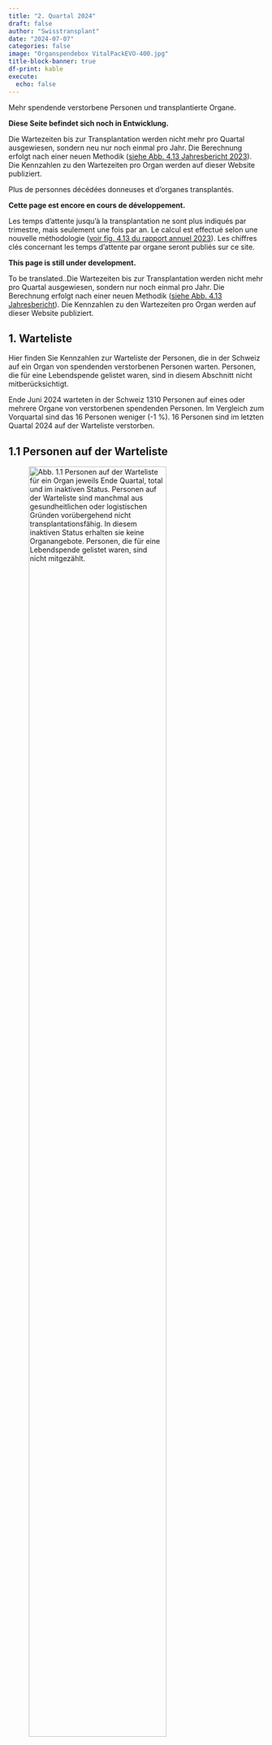 ```yaml
---
title: "2. Quartal 2024"
draft: false
author: "Swisstransplant"
date: "2024-07-07"
categories: false
image: "Organspendebox VitalPackEVO-400.jpg"
title-block-banner: true
df-print: kable
execute:
  echo: false
---
```


::: {.content-visible when-profile="de"}
Mehr spendende verstorbene Personen und transplantierte Organe.

::: {.callout-warning title="Achtung"}
**Diese Seite befindet sich noch in Entwicklung.**
:::

::: {.callout-warning title="Hinweis"}
Die Wartezeiten bis zur Transplantation werden nicht mehr pro Quartal ausgewiesen, sondern neu nur noch einmal pro Jahr. Die Berechnung erfolgt nach einer neuen Methodik ([siehe Abb. 4.13 Jahresbericht 2023](https://www.swisstransplant.org/fileadmin/user_upload/Bilder/Home/Organ-_und_Gewebespende/Fakten_und_Zahlen/Jahreszahlen/2023_ersetzt/Abb_4.13_2023_DE.jpg){target="_blank"}). Die Kennzahlen zu den Wartezeiten pro Organ werden auf dieser Website publiziert.
:::

:::

::: {.content-visible when-profile="fr"}
Plus de personnes décédées donneuses et d'organes transplantés.

::: {.callout-warning title="Attention"}
**Cette page est encore en cours de développement.**
:::

::: {.callout-warning title="Remarque"}
Les temps d’attente jusqu’à la transplantation ne sont plus indiqués par trimestre, mais seulement une fois par an. Le calcul est effectué selon une nouvelle méthodologie ([voir fig. 4.13 du rapport annuel 2023](https://www.swisstransplant.org/fileadmin/user_upload/Bilder/Home/Organ-_und_Gewebespende/Fakten_und_Zahlen/Jahreszahlen/2023_ersetzt/FR_2023/Ill_4.13_2023_FR.jpg){target="_blank"}). Les chiffres clés concernant les temps d'attente par organe seront publiés sur ce site.
:::

:::

::: {.content-visible when-profile="en"}

::: {.callout-warning title="Please note"}
**This page is still under development.**
:::

::: {.callout-warning title="Please note"}
To be translated..Die Wartezeiten bis zur Transplantation werden nicht mehr pro Quartal ausgewiesen, sondern nur noch einmal pro Jahr. Die Berechnung erfolgt nach einer neuen Methodik ([siehe Abb. 4.13 Jahresbericht](https://www.swisstransplant.org/fileadmin/user_upload/Bilder/Home/Organ-_und_Gewebespende/Fakten_und_Zahlen/Jahreszahlen/2023_ersetzt/Abb_4.13_2023_DE.jpg){target="_blank"}). Die Kennzahlen zu den Wartezeiten pro Organ werden auf dieser Website publiziert.
:::

:::

::: {.content-visible when-profile="de"}
# 1. Warteliste

Hier finden Sie Kennzahlen zur Warteliste der Personen, die in der Schweiz auf ein Organ von spendenden verstorbenen Personen warten. Personen, die für eine Lebendspende gelistet waren, sind in diesem Abschnitt nicht mitberücksichtigt.

::: {.callout-tip title="Das Wichtigste in Kürze"}
Ende Juni 2024 warteten in der Schweiz 1310 Personen auf eines oder mehrere Organe von verstorbenen spendenden Personen. Im Vergleich zum Vorquartal sind das 16 Personen weniger (-1 %). 16 Personen sind im letzten Quartal 2024 auf der Warteliste verstorben.
:::

## 1.1 Personen auf der Warteliste

![**Abb. 1.1** Personen auf der Warteliste für ein Organ jeweils Ende Quartal, total und im inaktiven Status. Personen auf der Warteliste sind manchmal aus gesundheitlichen oder logistischen Gründen vorübergehend nicht transplantationsfähig. In diesem inaktiven Status erhalten sie keine Organangebote. Personen, die für eine Lebendspende gelistet waren, sind nicht mitgezählt.](Fig1.1-de.png){width=80%}

<br>

|Indikator                                   |Letztes Quartal | Veränderung zum Vorquartal    |
|--------------------------------------------|----------------:|-------------------------------:|
|Anzahl Personen auf der Warteliste          |1310             |-16 Personen (-1 %)           |
|Anteil inaktive                             |48 %             |- 1 Prozentpunkt              |

::: {.callout-note title="Lesebeispiel"}
Ende letztes Quartal warteten in der Schweiz 1310 Personen auf eines oder mehrere Organe von verstorbenen spendenden Personen. Im Vergleich zum Vorquartal sind das 16 Personen weniger (-1 %). Fast die Hälfte (48 %) der Personen auf der Warteliste war im inaktiven Status.
:::

## 1.2 Personen auf der Warteliste nach Organ

![**Abb. 1.2** Personen auf der Warteliste für ein Organ jeweils Ende Quartal, total und nach Organ. Personen, die auf mehr als ein Organ warten, sind bei der Gruppe «Multiorgan» dazugezählt. Personen, die für eine Lebendspende gelistet waren, sind nicht mitgezählt.](Fig1.2-de.png){width=80%}

<br>

|Indikator                                       |Letztes Quartal|    Veränderung zum Vorquartal|
|------------------------------------------------|----------------:|-----------------------------:|
|Anzahl Personen auf der Warteliste (alle)       |1310             |-16 (-1 %)          |           
|Multiorgan                                      |31               |-9 (-23 %)          |
|Herz                                            |44               |+1 (+2 %)            |
|Lunge                                           |34               |-8 (-19 %)          |
|Leber                                           |276              |-5 (-2 %)         |
|Niere                                           |912              |+5 (+1 %)         |
|Pankreas/Inselzellen                            |13               |+/- 0               |
|Dünndarm                                        |0                |+/- 0               |


::: {.callout-note title="Lesebeispiel"}
Von den 1310 Personen auf der Warteliste wartete die grosse Mehrheit auf eine Niere (912; 70 %) oder eine Leber (276; 21 %). 31 Personen warteten auf mehr als ein Organ.
:::

## 1.3 Ereignisse auf der Warteliste

![**Abb. 1.3** Transplantierte Personen und Personen, die auf der Warteliste verstorben sind. Personen, die für eine Lebendspende gelistet waren beziehungsweise eine Lebendspende erhielten, sind nicht mitgezählt.](Fig1.3-de.png){width=80%}

<br>

|Indikator                              |Letztes Quartal   |Veränderung zum Vorquartal                     |
|---------------------------------------|-------------------:|----------------------------------------------:|
|Anzahl transplantierte Personen        |144                 |+42 (+41 %)                         |
|Anzahl verstorbene Personen            |16                  |-11 (-41 %)                         |


::: {.callout-note title="Lesebeispiel"}
Im letzten Quartal erhielten in der Schweiz 144 Personen eines oder mehrere Organe aus einer Organspende nach dem Tod. 16 Personen sind auf der Warteliste verstorben.
:::

:::

::: {.content-visible when-profile="fr"}
# 1. Liste d'attente

Vous trouverez ici les chiffres clés sur la liste d'attente des personnes en attente d'un organe en Suisse. Les personnes listées pour un don de donneur vivant ne sont pas prises en compte dans cette section.

::: {.callout-tip title="L'essentiel en bref"}
Fin juin 2024, 1310 personnes attendaient en Suisse un ou plusieurs organes de donneurs décédés. Par rapport au trimestre précédent, cela représente 16 personnes de moins (-1 %). 16 personnes sont décédées sur la liste d'attente au deuxième trimestre 2024.
:::

## 1.1 Personnes en liste d'attente

![**Fig. 1.1** Personnes en liste d'attente pour un organe à la fin de chaque trimestre, au total et en statut inactif. Parfois, les personnes sur la liste d’attente ne peuvent temporairement pas bénéficier d’une transplantation pour des raisons de santé ou de logistique. Dans cet état inactif, elles ne reçoivent pas d'offre d’organes. Les personnes listées pour un don de donneur vivant ne sont pas iclus.](Fig1.1-fr.png){width=80%}

<br>

|Indicateur                                  |Dernier trimestre |Changement par rapport au trimestre précédent       |
|--------------------------------------------|----------------:|---------------------------------------------------:|
|Nombre de patients en liste d'attente       |1310             |-16 patients (-1 %)                                |
|Part dans état inactif                      |48 %             |-1 point de pourcentage                          |


::: {.callout-note title="Exemple de lecture"}
A la fin du dernier trimestre, 1310 personnes attendaient en Suisse un ou plusieurs organes de donneurs décédés. Par rapport au trimestre précédent, cela représente 16 personnes de moins (-1 %). Près de la moitié (48 %) des personnes sur la liste d'attente etait dans l'état inactif.
:::

## 1.2 Personnes en liste d'attente par organe

![**Fig. 1.2** Personnes en liste d'attente pour un organe à la fin de chaque trimestre, au total et par organe. Les personnes en attente de plus d'un organe sont comptées dans le groupe « multiorganes ». Les personnes listées pour un don de donneur vivant ne sont pas inclus.](Fig1.2-fr.png){width=80%}

<br>


|Indicateur                                  |Dernier trimestre      |Changement par rapport au trimestre précédent |
|--------------------------------------------|---------------------:|---------------------------------------------:|
|Nombre de patients en liste d'attente       |1310                  |-16 (-1 %)                         |
|Multiorgan                                  |31                    |-9 (-23 %)                          |
|Cœur                                        |44                    |+1 (+2 %)                           |
|Poumons                                     |34                    |-8 (-19 %)                          |
|Fois                                        |276                   |-5 (-2 %)                           |
|Rein                                        |912                   |+5 (+1 %)                           |
|Pancréas/îlots de Langerhans                |13                    |+/- 0                               |
|Intestin grêle                              |0                     |+/- 0                               |


::: {.callout-note title="Exemple de lecture"}
Sur les 1310 patients en liste d'attente, la grande majorité attendait un rein (912 ; 70 %) ou un foie (276 ; 21 %). 31 patients attendaient plus d'un organe.
:::

## 1.3 Événements sur la liste d'attente

![**Fig. 1.3** Patients transplantées et patients décédées sur la liste d'attente. Les patients qui étaient sur la liste pour un don de donneur vivant ou qui ont reçu un don de donneur vivant ne sont pas inclus.](Fig1.3-fr.png){width=80%}

|Indicateur                          |Dernier trimestre              |Changement par rapport au trimestre précédent  |
|------------------------------------|------------------------------:|----------------------------------------------:|
|Nombre de patients transplantés     |144                            |+42 (+41 %)                         |
|Nombre de patients décédés          |16                             |-11 (-41 %)                         |

<br>

::: {.callout-note title="Exemple de lecture"}
Au cours du dernier trimestre, 144 patients en Suisse ont reçu un ou plusieurs organes provenant d'un don d'organe après le décès. 16 patients sont décédés sur la liste d'attente.
:::

:::

::: {.content-visible when-profile="en"}
# 1. Wait list

Here you will find key figures on the wait list of people in Switzerland waiting for an organ transplant from deceased donors. People who were listed for a living donation are not included in this section.

::: {.callout-tip title="Most important facts in brief"}
At the end of March 2024, 1326 patients in Switzerland were waiting for one or more organs from deceased donors. Compared to the previous quarter, this is 9 fewer patients (-0.7 %). 27 patients died on the waiting list in the first quarter of 2024.
:::

## 1.1 People on the wait list

![**Fig. 1.1** Translation to be added..](Fig1.1-en.png){width=80%}

<br>


|Indicator                                   |Current quarter  |Change on previous quarter                          |
|--------------------------------------------|----------------:|---------------------------------------------------:|
|Number of patients on wait list             |1326             |-9 patients (-0.7 %)                                |
|Percentage inactive                         |48.8 %           |-1.1 percentage points                              |

## 1.2 People on the wait list by organ

![**Fig. 1.2** Translation to be added..](Fig1.2-en.png){width=80%}

<br>


|Indicator                                   |Current quarter       |Change on previous quarter                    |
|--------------------------------------------|---------------------:|---------------------------------------------:|
|Number of patients on wait list:            |1326                  |-9 patients (-0.7 %)                          |
|Multi-Organ                                 |40                    |-2 patients (-4.8 %)                          |
|Heart                                       |43                    |+1 patient (+2.4 %)                           |
|Lung                                        |42                    |-4 patients (-8.7 %)                          |
|Liver                                       |281                   |+13 patients (+4.9 %)                         |
|Kidney                                      |907                   |-16 patients (-1.7 %)                         |
|Pancreas/islets                             |13                    |-1 patient (-7.1 %)                           |
|Small bowel                                 |0                     |+/- 0 patients                                |


## 1.3 Events on the wait list

![**Fig. 1.3** Translation to be added...](Fig1.3-en.png){width=80%}

<br>

|Indicator                                   |Current quarter        |Change on previous quarter                     |
|--------------------------------------------|----------------------:|----------------------------------------------:|
|Number of patients transplanted             |102                    |-36 patients (-26.1 %)                         |
|Number of patients deceased                 |27                     |+8 patients (+29.6 %)                          |


::: {.callout-note title="Exemple de lecture"}
In the first quarter of 2024, 102 patients in Switzerland received one or more organs from deceased organ donation. 27 patients died on the waiting list.
:::

:::

::: {.content-visible when-profile="de"}

# 2. Organspende

Hier finden Sie Kennzahlen zur Organspende nach dem Tod und zur Organ-Lebendspende in der Schweiz.

::: {.callout-tip title="Das Wichtigste in Kürze"}
Im letzten Quartal 2024 haben in der Schweiz 48 Personen ihre Organe nach dem Tod gespendet. Im Vergleich zum Vorquartal sind das 9 Personen mehr (+23 %). Von den 48 Personen waren 22 (46 %) im Hirntod nach Herz-Kreislauf-Stillstand. 152 Organe von verstorbenen spendenden Personen wurden in der Schweiz transplantiert, das sind 48 mehr (+46 %) als im Vorquartal. Mit 3.1 Organen ist auch die durchschnittliche Anzahl transplantierter Organe pro spendende verstorbene Person wieder angestiegen.
:::

## 2.1 Für eine Organspende nach dem Tod freigegebene Personen

![**Abb. 2.1** In der Schweiz von Swisstransplant für die Organspende nach dem Tod freigegebene verstorbene Personen. Eine Person wird freigegeben, wenn bei aussichtloser Prognose eine Zustimmung zur Organspende vorliegt und sie medizinisch für eine Organspende mindestens eines Organs qualifiziert. «Utilisiert» bedeutet, es konnte mindestens ein Organ transplantiert werden. «Effektiv» bedeutet, ein chirurgischer Eingriff mit der Absicht zur Organentnahme zum Zweck einer Transplantation erfolgte, aber kein Organ konnte transplantiert werden. «Nicht utilisiert» bedeutet, es kam nicht zu einem chirurgischen Eingriff mit der Absicht zur Organentnahme zum Zweck einer Transplantation.](Fig2.1-de.png){width=80%}

<br>

|Indikator                               |Letztes Quartal        |Veränderung zum Vorquartal                    |
|----------------------------------------|------------------------:|---------------------------------------------:|
|Anzahl freigegebene Personen            |54                       |+7 Personen (+15 %)                        |
|Anteil Nicht utilisierte                |11 %                   |-6 Prozentpunkte                            |
|Anteil Effektive                        |7 %                    |+5 Prozentpunkte                            |
|Anteil Utilisierte                      |82 %                   |+1 Prozentpunkt                            |


::: {.callout-note title="Lesebeispiel"}
Im letzten Quartal hat Swisstransplant 54 Personen aus der Schweiz für eine Organspende nach dem Tod freigegeben. Das sind 7 mehr als im Vorquartal. Die Utilisierungsrate betrug 82 %.
:::

## 2.2 Spendende verstorbene Personen

![**Abb. 2.2** Spendende verstorbene Personen in der Schweiz. DBD: Spende im Hirntod, DCD: Spende im Hirntod nach Herz-Kreislauf-Stillstand. Als spendende Person gilt jede verstorbene Person, bei der ein chirurgischer Eingriff mit der Absicht zur Organentnahme zum Zweck einer Transplantation erfolgt ist.](Fig2.2-de.png){width=80%}

<br>

|Indikator                                 |Letztes Quartal   |Veränderung zum Vorquartal    |
|------------------------------------------|-------------------:|-----------------------------:|
|Anzahl spendende Personen (alle)          |48                  |+9 (+23 %)        |
|DCD                                       |22 (46 %)           |+5 (+29 %)         |
|DBD                                       |26 (54 %)           |+4 (+18 %)         |

::: {.callout-note title="Lesebeispiel"}
Im letzten Quartal haben in der Schweiz 48 Personen ihre Organe nach dem Tod gespendet. Im Vergleich zum Vorquartal sind das 9 Personen mehr (+23 %). Von den 48 spendenden verstorbenen Personen waren 22 (46 %) im Hirntod nach Herz-Kreislauf-Stillstand (DCD).
:::

## 2.3 Transplantierte Organe von spendenden verstorbenen Personen

![**Abb. 2.3** In der Schweiz transplantierte Organe von spendenden verstorbenen Person (inklusive aus dem Ausland stammende Organe).](Fig2.3-de.png){width=80%}

<br>

|Indikator                                 |Letztes Quartal    |Veränderung zum Vorquartal  |
|------------------------------------------|--------------------:|---------------------------:|
|Anzahl transplantierte Organe (alle)      |152                  |+48 (+46 %)        |
|Herz                                      |13                   |+4                 |
|Lunge                                     |22                   |+11                |
|Leber                                     |35                   |+8                 |
|Niere                                     |76                   |+21                |
|Pankreas/Inselzellen                      |6                    |+4                 |

::: {.callout-note title="Lesebeispiel"}
Im letzten Quartal 2024 wurden in der Schweiz 152 Organe von spendenden verstorbenen Person transplantiert. Im Vergleich zum Vorquartal sind das 48 Organe mehr (+46 %).
:::

## 2.4 Transplantierte Organe pro spendende verstorbene Person

![**Abb. 2.4** Durchschnittliche Anzahl transplantierte Organe pro spendende verstorbene Person, Mittelwerte (Standardabweichungen). DBD: Spende im Hirntod, DCD: Spende im Hirntod nach Herz-Kreislauf-Stillstand.](Fig2.4-de.png){width=80%}

<br>

|Indikator                                |Letztes Quartal   |Veränderung zum Vorquartal                    |
|-----------------------------------------|-------------------:|---------------------------------------------:|
|Organe pro spendende Person (alle)       |3.1                 |+0.7                                   |
|DBD                                      |3.5                 |+0.7                                   |
|DCD                                      |2.6                 |+0.6                                   |


::: {.callout-note title="Lesebeispiel"}
Im letzten Quartal wurden in der Schweiz durchschnittlich 3.1 Organe pro spendende verstorbene Person transplantiert. Im Vergleich zum Vorquartal sind das 0.7 Organe mehr.
:::

## 2.5 Spendende lebende Personen

![**Abb. 2.5** Spendende lebende Personen in der Schweiz, total und nach Organ. Bei Lebendspenden entspricht die Anzahl spendender Personen gleich der Anzahl transplantierter Organe.](Fig2.5-de.png){width=80%} 

<br>

|Indikator                                   |Letztes Quartal   |Veränderung zum Vorquartal        |
|--------------------------------------------|-------------------:|-------------------------------:|
|Anzahl spendende Personen (alle)            |28                  |-10 (-26 %)                     |
|Leber                                       |0 (0 %)             |-1                              |
|Niere                                       |28 (100 %)          |-9                              |

::: {.callout-note title="Lesebeispiel"}
Im letzten Quartal haben in der Schweiz 28 lebende Personen eine ihrer Nieren gespendet und keine Person hat einen Teil ihrer Leber gespendet. Das sind 10 Lebendspenden weniger (-26 %) als im Vorquartal.
:::

:::

::: {.content-visible when-profile="fr"}
# 2. Don d'organes
Vous trouverez ici les chiffre clés sur le don d'organes après le décès et le don d'organes de donneur vivant en Suisse.

::: {.callout-tip title="L'essentiel en bref"}
Au deuxième trimestre 2024, 48 personnes ont fait don de leurs organes après leur décès en Suisse. Ce sont 9 personnes de plus (+23 %) comparé au trimestre précédent. Parmi ces 48 personnes décédées, 22 (46 %) étaient en état de mort cérébrale après un arrêt cardio-circulatoire. 152 organes de donneurs décédés ont été transplantés en Suisse, soit 48 de plus (+46 %) qu'au trimestre précédent. Avec 3.1 organes, le nombre moyen d'organes transplantés par donneur décédé a également augmenté.
:::

## 2.1 Personnes approuvées à faire un don d'organes après le décès

![**Fig. 2.1** Personnes décédées en Suisse et approuvées par Swisstransplant pour le don d'organes après le décès. Une personne est approuvée si, en cas de pronostic sans espoir, elle a donné son consentement au don d'organes et qu'elle est médicalement qualifiée pour le don d'au moins un organe. « Utilisé » signifie qu'au moins un organe a pu être transplanté. « Effectif » signifie qu'une intervention chirurgicale a eu lieu avec l'intention de prélever un organe en vue d'une transplantation, mais qu'aucun organe n'a pu être transplanté. « Non utilisé » signifie qu'il n'y a pas eu d'intervention d'intervention chirurgicale dans l’intention d’un prélèvement d’organes aux fins d’une transplantation.](Fig2.1-fr.png){width=80%}

<br>

|Indicateur                               |Dernier trimestre        | Changement par rapport au trimestre précédent |
|-----------------------------------------|-----------------------:|----------------------------------------------:|
|Nombre de personnes approuvées           |54                      |+7 personnes (+15 %)                        |
|Proportion non utilisée                  |11 %                    |-6 points de pourcentage                     |
|Proportion effectif                      |7 %                     |+5 points de pourcentage                     |
|Proportion utilisée                      |82 %                    |+1 point de pourcentage                     |

::: {.callout-note title="Exemple de lecture"}
Au dernier trimestre, Swisstransplant a approuvées 54 personnes en Suisse pour un don d'organe après le décès. Ce sont 7 de plus qu'au trimestre précédent. Le taux d'utilisation était de 82 %.
:::

## 2.2 Donneurs décédés

![**Fig. 2.2** 	Donneurs décédés en Suisse. DBD: don en état de mort cérébrale, DCD: don en état de mort cérébrale après un arrêt cardio-circulatoire. Est considérée comme donneur toute personne décédée qui a subi une intervention chirurgicale dans l’intention d’un prélèvement d’organes aux fins d’une transplantation.](Fig2.2-fr.png){width=80%}

<br>

|Indicateur                                  |Dernier trimestre       |Changement par rapport au trimestre précédent |
|--------------------------------------------|----------------------:|---------------------------------------------:|
|Nombre de donneurs (tous)                   |48                     |+9 (+23 %)                       |
|DCD                                         |22 (46 %)              |+5 (+29 %)                        |
|DBD                                         |26 (54 %) 	           |+4 (+18 %)                        |


::: {.callout-note title="Exemple de lecture"}
Au dernier trimestre 2024, 48 personnes ont fait don de leurs organes après leur décès en Suisse. Par rapport au trimestre précédent, cela représente 9 personnes de plus (+23 %). Parmi ces 48 personnes décédées, 22 (46 %) étaient en état de mort cérébrale après un arrêt cardio-circulatoire.
:::

## 2.3 Organes transplantés de donneurs décédés

![**Fig 2.3** Organes transplantés en Suisse de donneurs décédés (incluant les organes provenant de l'étranger), total et par organe.](Fig2.3-fr.png){width=80%}

<br>

|Indicateur                                  |Dernier trimestre      |Changement par rapport au trimestre précédent |
|--------------------------------------------|----------------------:|---------------------------------------------:|
|Nombre d'organes transplantés (tous)        |152                    |+48 (+46 %)                                   |
|Cœur                                        |13                     |+4                                            |
|Poumons                                     |22                     |+11                                           |
|Fois                                        |35                     |+8                                            |
|Reins                                       |76                     |+21                                           |
|Pancréas/îlots de Langerhans                |6                      |+4                                            |

::: {.callout-note title="Exemple de lecture"}
Au dernier trimestre, 152 organes ont été transplantés en Suisse de donneurs décédés. Par rapport au trimestre précédent, cela représente 48 organes de plus (+46 %).
:::

## 2.4 Organes transplantés par donneur décédé

![**Fig 2.4** Nombre d’organes transplantés par donneur décédé (moyenne et écart-type). DBD: don en état de mort cérébrale, DCD: don en état de mort cérébrale après un arrêt cardio-circulatoire.](Fig2.4-fr.png){width=80%}

<br>

|Indicateur                               |Dernier trimestre    |Changement par rapport au trimestre précédent |
|-----------------------------------------|-------------------:|---------------------------------------------:|
|Organes par donneur (tous)               |3.1                 |+0.7                                   |
|DBD                                      |3.5                 |+0.7                                   |
|DCD                                      |2.6                 |+0.6                                   |


::: {.callout-note title="Exemple de lecture"}
Au dernier trimestre, 3.1 organes ont été transplantés en moyenne en Suisse par donneur décédé. Par rapport au trimestre précédent, cela représente 0.7 organe de plus.
:::

## 2.5 Donneurs vivants

![**Fig 2.5** Donneurs vivants en Suisse, au total et par organe. Pour les dons de donneurs vivants, le nombre de donneurs est égal au nombre d'organes transplantés.](Fig2.5-fr.png){width=80%}

<br>

|Indicateur                                  |Dernier trimestre    |Changement par rapport au trimestre précédent |
|--------------------------------------------|--------------------:|---------------------------------------------:|
|Nombre de donneurs vivants (tous)           |28                   |-10 (-26 %)                          |
|Fois                                        |0                    |-1                                   |
|Rein                                        |28 (100 %)           |-9                                   |

::: {.callout-note title="Exemple de lecture"}
Au cours du dernier trimestre, 28 personnes vivantes en Suisse ont fait don d'un de leurs reins et aucune personne n'a donné une partie de son foie. Cela représente 10 don d'organes par des personnes vivantes de moins (-26 %) qu'au trimestre précédent.
:::

:::

::: {.content-visible when-profile="en"}
# 2. Organ donation

## 2.1 People approved for deceased organ donation

![**Fig. 2.1** Translation...](Fig2.1-en.png){width=80%}

## 2.2 Deceased donors

![**Fig. 2.2** Translation...](Fig2.2-en.png){width=80%}

## 2.3 Organs transplanted from deceased donors

![**Fig. 2.3** Organs transplanted in Switzerland from deceased donors, including organs from deceased donors abroad.](Fig2.3-en.png){width=80%}

## 2.4 Organs transplanted per deceased donor

![**Fig. 2.4** Translation needed...](Fig2.4-en.png){width=80%}

## 2.5 Living donors

![**Fig 2.5** Translation to be added...](Fig2.5-en.png){width=80%}

:::


::: {.content-visible when-profile="de"}
# 3. Transplantationen

Hier finden Sie Kennzahlen zu Personen, die ein Organ von einer spendenden verstorbenen Person erhielten. Einerseits sind dies Personen in der Schweiz, die ein Organ von einer spendenden verstorbenen Person aus der Schweiz oder aus dem Ausland erhielten. Andererseits sind dies Personen im Ausland, die ein Organ von einer verstorbenen Person aus der Schweiz erhielten, wenn in der Schweiz für ein Organ keine passende Person gefunden werden konnte. Kennzahlen zur Lebendspende von Niere und Leber finden Sie unter 2.5.

::: {.callout-tip title="Das Wichtigste in Kürze"}
Im zweiten Quartal 2024 erhielten in der Schweiz 144 Personen eines oder mehrere Organe von spendenen verstorbenen Personen. Im Vergleich zum Vorquartal sind das 42 Transplantationen (rund 41 %) mehr. Von den 144 Personen erhielten 14 Personen ein Organ aus dem Ausland.
:::

## 3.1 In der Schweiz transplantierte Personen

![**Abb. 3.1** Transplantierte Personen in der Schweiz, die ein Organ von einer spendenden verstorbenen Person erhielten, total und nach Art der Transplantation. «Multiorgan» bedeutet, eine Person erhielt mehr als ein Organ gleichzeitig. Organe von spendenden verstorbenen Personen aus dem Ausland sind miteingerechnet, Organe aus Lebendspenden sind nicht miteingerechnet.](Fig3.1-de.png){width=80%}

<br>

|Indikator                                    |Letztes Quartal     |Veränderung zum Vorquartal              |
|---------------------------------------------|---------------------:|---------------------------------------:|
|Anzahl transplantierte Personen (alle)       |144                   |+42 (+41 %)                  |
|Multiorgan                                   |8                     |+6                            |
|Herz                                         |13                    |+4                            |
|Lunge                                        |22                    |+11                           |
|Leber                                        |32                    |+5                             |
|Niere                                        |67                    |+14                            |
|Pankreas/Inselzellen                         |1                     |+1                               |


::: {.callout-note title="Lesebeispiel"}
Im letzten Quartal erhielten in der Schweiz 144 Personen eines oder mehrere Organe von spendenden verstorbenen Personen. Im Vergleich zum Vorquartal sind das 42 Transplantationen mehr (+ 41 %). Im letzen Quartal erhielten 8 Personen mehr als 1 Organ (3 Personen erhielten je eine Leber und eine Niere, 5 Personen erhielten je eine Niere und eine Bauchspeicheldrüse (Pankreas).
:::

## 3.2 In der Schweiz transplantierte Personen mit Organen aus dem Ausland

![**Abb. 3.2** Transplantierte Personen in der Schweiz, die ein Organ von einer spendenden verstorbenen Person aus dem Ausland erhielten, total und nach Art der Transplantation.](Fig3.2-de.png){width=80%}

<br>

|Indikator                                      |Letztes Quartal       |Veränderung zum Vorquartal              |
|-----------------------------------------------|-----------------------:|---------------------------------------:|
|Anzahl transplantierte Personen mit Organen aus dem Ausland |14          |+5 (+56 %)                   |


::: {.callout-note title="Lesebeispiel"}
Im letzten Quartal erhielten in der Schweiz 14 Personen Organe von spendenden verstorbenen Personen aus dem Ausland. Im Vergleich zum Vorquartal sind das 5 Transplantationen mehr (+56 %).
:::

## 3.3 Im Ausland transplantierte Personen

![**Abb. 3.3** Im Ausland transplantierte Personen, die ein Organ von einer spendenden verstorbenen Person aus der Schweiz erhielten, total und nach Art der Transplantation.](Fig3.3-de.png){width=80%}

<br>

|Indikator                                         |Letztes Quartal     |Veränderung zum Vorquartal            |
|--------------------------------------------------|-------------------:|---------------------------------------:|
|Anzahl transplantierte Personen im Ausland        |9                   |+9                          |

::: {.callout-note title="Lesebeispiel"}
Im letzten Quartal erhielten im Ausland 9 Patientinnen und Patienten Organe von spendenden verstorbenen Personen aus der Schweiz. Im Vorquartal waren es null Patientinnen und Patienten.
:::

## 3.4 Herztransplantationen

![**Abb. 3.4** Herztransplantationen in der Schweiz, aufgeteilt nach DBD- und DCD-Spende. Multiorgantransplantationen sind mitgezählt. DBD: Spende im Hirntod, DCD: Spende im Hirntod nach Herz-Kreislauf-Stillstand.](Fig3.4-de.png){width=80%}

<br>

|Indikator                                   |Letztes Quartal          |Veränderung zum Vorquartal             |
|--------------------------------------------|------------------------:|--------------------------------------:|
|Anzahl Herztransplantationen (alle)         |13                       |+4 (+44 %)         |
|DCD                                         |3 (23 %)               |+2                   |
|DBD                                         |10 (77 %)              |+2                   |

::: {.callout-note title="Lesebeispiel"}
Im letzten Quartal erhielten in der Schweiz 13 Personen eine Herztransplantation. Im Vergleich zum Vorquartal sind das 4 Herztransplantationen mehr (+44 %).
:::

## 3.5 Lungentransplantationen

![**Abb. 3.5** Lungentransplantationen in der Schweiz, aufgeteilt nach DBD- und DCD-Spende. Multiorgantransplantationen sind mitgezählt. DBD: Spende im Hirntod, DCD: Spende im Hirntod nach Herz-Kreislauf-Stillstand. ](Fig3.5-de.png){width=80%}

<br>

|Indikator                                   |Letztes Quartal          |Veränderung zum Vorquartal              |
|--------------------------------------------|------------------------:|---------------------------------------:|
|Anzahl Lungentransplantationen (alle)       |22                       |+11 (+100 %)          |
|DCD                                         |6 (27 %)                 |+3                    |
|DBD                                         |16 (73 %)                |+8                    |

::: {.callout-note title="Lesebeispiel"}
Im letzten Quartal erhielten in der Schweiz 22 Personen eine Lungentransplantation. Im Vergleich zum Vorquartal sind das doppelt so viele Lungentransplantationen.
:::

## 3.6 Lebertransplantationen

![**Abb. 3.6** Lebertransplantationen in der Schweiz aus einer Organspende nach dem Tod, aufgeteilt nach DBD- und DCD-Spende. Multiorgantransplantationen sind mitgezählt. DBD: Spende im Hirntod, DCD: Spende im Hirntod nach Herz-Kreislauf-Stillstand. ](Fig3.6-de.png){width=80%}

<br>

|Indikator                                   |Letztes Quartal         |Veränderung zum Vorquartal              |
|--------------------------------------------|-----------------------:|---------------------------------------:|
|Anzahl Lebertransplantationen (alle)        |35                      |+8 (+30 %)                              |
|DCD                                         |13 (37 %)               |+6                                      |
|DBD                                         |22 (63 %)               |+2                                      |

::: {.callout-note title="Lesebeispiel"}
Im letzten Quartal erhielten in der Schweiz 35 Personen eine Lebertransplantation aus einer Organspende nach dem Tod. Im Vergleich zum Vorquartal sind das 8 Lebertransplantationen mehr (+30 %).
:::

## 3.7 Nierentransplantationen

![**Abb. 3.7** Nierentransplantationen in der Schweiz aus einer Organspende nach dem Tod, aufgeteilt nach DBD- und DCD-Spende. Multiorgantransplantationen sind mitgezählt. DBD: Spende im Hirntod, DCD: Spende im Hirntod nach Herz-Kreislauf-Stillstand.](Fig3.7-de.png){width=80%}

<br>

|Indikator                                   |Letztes Quartal         |Veränderung zum Vorquartal              |
|--------------------------------------------|-----------------------:|---------------------------------------:|
|Anzahl Nierentransplantationen (alle)       |76                      |+21 (+38 %)         |
|DCD                                         |33 (43 %)               |+9                    |
|DBD                                         |43 (57 %)               |+12                   |


::: {.callout-note title="Lesebeispiel"}
Im letzen Quartal erhielten in der Schweiz 76 Personen eine Nierentransplantation aus einer Organspende nach dem Tod. Im Vergleich zum Vorquartal sind das 21 Nierentransplantationen mehr (+38 %).
:::

## 3.8 Pankreas/Inselzellen-Transplantationen

![**Abb. 3.8** Pankreas/Inselzellen-Transplantationen in der Schweiz, aufgeteilt nach DBD- und DCD-Spende. Multiorgantransplantationen sind mitgezählt. DBD: Spende im Hirntod, DCD: Spende im Hirntod nach Herz-Kreislauf-Stillstand.](Fig3.8-de.png){width=80%}

<br>

|Indikator                                             |Letztes Quartal          |Veränderung zum Vorquartal     |
|------------------------------------------------------|------------------------:|------------------------------:|
|Anzahl Pankreas-/Inselzellen-Transplantationen (alle) |7                        |+5 (+250 %)                  |
|DCD                                                   |1 (14 %)                 |+/- 0                          |
|DBD                                                   |6 (86 %)                 |+5                             |

::: {.callout-note title="Lesebeispiel"}
Im letzten Quartal erhielten in der Schweiz 7 Personen eine Pankreas/Inselzellen-Transplantation. Im Vergleich zum Vorquartal sind das 5 Transplantationen mehr (+250 %).
:::


:::

::: {.content-visible when-profile="fr"}
# 3. Transplantations

Vous trouverez ici les chiffres clés sur les patients qui ont reçu un organe d'un donneur décédé. Il s'agit d'une part de patients en Suisse qui ont reçu un organe d'un donneur décédé en Suisse ou à l'étranger. D'autre part, il s'agit de personnes à l'étranger qui ont reçu un organe d'une personne décédée en Suisse, lorsqu'aucune personne compatible n'a pu être trouvée en Suisse pour un organe. Vous trouverez les chiffres clés concernant le don de rein et de foie par des donneurs vivants au point 2.5.

::: {.callout-tip title="L'essentiel en bref"}
Au deuxième trimestre 2024, 144 personnes ont reçu en Suisse un ou plusieurs organes de donneurs décédées. Par rapport au trimestre précédent, cela représente 42 transplantations de plus (+41 %). Parmi les 144 patients, 14 ont reçu un organe provenant de l'étranger.
:::

## 3.1 Patients transplantés en Suisse

![**Fig. 3.1** Patients transplantés en Suisse qui ont reçu un organe d'un donneur décédé, au total et par type de transplantation. « Multiorganes » signifie qu'un patient a reçu plus d'un organe à la fois. Les organes de donneurs décédés provenant de l'étranger sont inclus, les organes provenant de donneurs vivants ne sont pas inclus.](Fig3.1-fr.png){width=80%}

<br>

|Indicateur                               |Dernier trimestre      | Changement par rapport au trimestre précédent |
|-----------------------------------------|---------------------:|----------------------------------------------:|
|Nombre de patients transplantés (tous)   |144                   |+42 (+41 %)                         |
|Multiorgan                               |8                     |+6                   |
|Cœur                                     |13                    |+4                   |
|Poumons                                  |22                    |+11                  |
|Fois                                     |32                    |+5                   |
|Reins                                    |67                    |+14                  |
|Pancréas/îlots de Langerhans             |1                     |+1                   |

::: {.callout-note title="Exemple de lecture"}
Au dernier trimestre, 144 personnes ont reçu en Suisse un ou plusieurs organes de donneurs décédés. Par rapport au trimestre précédent, cela représente 42 transplantations de plus (+41 %). Au premier trimestre, 2 personnes ont reçu un rein et un pancréas (transplantation multiorgan).
:::

## 3.2 Patients transplantés en Suisse avec organes de l'étranger

![**Fig. 3.2** Patients transplantés en Suisse qui ont reçu un organe d'un donneur décédée de l'étranger, total et par type de transplantation.](Fig3.2-fr.png){width=80%}

<br>

|Indicateur                                     |Dernier trimestre        |Changement par rapport au trimestre précédent |
|-----------------------------------------------|------------------------:|----------------------------------------:|
|Nombre de patients transplantés avec des organes provenant de l'étranger |14            |+5 (+56 %)                |

::: {.callout-note title="Exemple de lecture"}
Au dernier trimestre, 14 patients ont reçu en Suisse des organes provenant de donneurs décédés à l'étranger. Par rapport au trimestre précédent, cela représente 5 transplantations de plus (+56 %).
:::

## 3.3 Patients transplantés à l'étranger

![**Fig. 3.3** Patients transplantés à l'étranger qui ont reçu un organe d'un donneur décédée en Suisse, total et par type de transplantation.](Fig3.3-fr.png){width=80%}

<br>

|Indicateur                                       |Dernier trimestre    |Changement par rapport au trimestre précédent |
|-------------------------------------------------|-------------------:|---------------------------------------:|
|Nombre de patients transplantés à l'étranger     |9                   |+9                                      |

::: {.callout-note title="Exemple de lecture"}
Au dernier trimestre, 9 patients ont reçu à l'étranger d'organes provenant de donneurs décédés en Suisse. Au trimestre précédent, le nombre de patients était de zéro.
:::

## 3.4 Transplantations du cœur

![**Fig. 3.4** Transplantations du cœur en Suisse, réparties en dons DBD et DCD. Les transplantations combinées sont inclus. DBD : donneurs en état de mort cérébrale, DCD : donneurs en état de mort cérébrale après un arrêt cardio-circulatoire.](Fig3.4-fr.png){width=80%}

<br>

|Indicateur                                  |Dernier trimestre    |Changement par rapport au trimestre précédent |
|--------------------------------------------|-----------------------:|---------------------------------------:|
|Nombre de transplantations du coeur         |13                       |+4 (+44 %)                           |
|DCD                                         |3 (23 %)                 |+2            |
|DBD                                         |10 (77 %)                |+2            |

::: {.callout-note title="Exemple de lecture"}
Au dernier trimestre, 13 personnes ont reçu une transplantation cardiaque en Suisse. Par rapport au trimestre précédent, cela représente 4 transplantations cardiaques de plus (+44 %).
:::

## 3.5 Transplantations de poumons

![**Fig. 3.5** Transplantations de poumons en Suisse, réparties en dons DBD et DCD. Les transplantations combinées sont inclus DBD : donneurs en état de mort cérébrale, DCD : donneurs en état de mort cérébrale après un arrêt cardio-circulatoire.](Fig3.5-fr.png){width=80%}

<br>

|Indicateur                                  |Dernier trimestre    |Changement par rapport au trimestre précédent |
|--------------------------------------------|------------------------:|---------------------------------------:|
|Nombre de transplantations de poumons       |22                       |+11 (+100 %)                            |
|DCD                                         |6 (27 %)                 |+3                                      |
|DBD                                         |16 (73 %)                |+8                                      |

::: {.callout-note title="Exemple de lecture"}
Au dernier trimestre, 22 personnes ont reçu une transplantation poulmonaire en Suisse. Par rapport au trimestre précédent, cela représente 11 transplantations pulmonaires de plus (+100 %).
:::

## 3.6 Transplantations du foie

![**Fig. 3.6** Transplantations du foie des donneurs decédés en Suisse, réparties en dons DBD et DCD. Les transplantations combinées sont inclus. DBD : donneurs en état de mort cérébrale, DCD : donneurs en état de mort cérébrale après un arrêt cardio-circulatoire.](Fig3.6-fr.png){width=80%}

<br>

|Indicateur                                  |Dernier trimestre    |Changement par rapport au trimestre précédent |
|--------------------------------------------|-----------------------:|---------------------------------------:|
|Nombre de transplantations du foie (tous)   |35                      |+8 (+30 %)                              |
|DCD                                         |13 (37 %)               |+6                                      |
|DBD                                         |22 (63 %) 	            |+2                                      |

::: {.callout-note title="Exemple de lecture"}
Au dernier trimestre, 35 personnes ont reçu une transplantation hépatique en Suisse, provenant d'un don d'organe après le décès. Par rapport au trimestre précédent, cela représente 8 transplantations hépatiques de plus (+30 %).
:::

## 3.7 Transplantations de reins

![**Fig. 3.7** Transplantations de reins de donneur decédé en Suisse, réparties en dons DBD et DCD. Les transplantations combinées sont inclus. DBD : donneurs en état de mort cérébrale, DCD : donneurs en état de mort cérébrale après un arrêt cardio-circulatoire.](Fig3.7-fr.png){width=80%}

<br>

|Indicateur                                  |Dernier trimestre    |Changement par rapport au trimestre précédent |
|--------------------------------------------|-----------------------:|---------------------------------------:|
|Nombre de transplantations de reins (tous)  |76                      |+21 (+38 %)                           |
|DCD                                         |33 (43 %)               |+9                                      |
|DBD                                         |43 (57 %)               |+12                                     |

::: {.callout-note title="Exemple de lecture"}
Au dernier trimestre, 76 personnes ont reçu une transplantation rénale en Suisse, provenant d'un don d'organe après le décès. Par rapport au trimestre précédent, cela représente 21 transplantations rénales de plus (+38 %).
:::

## 3.8 Transplantations de pancréas et d’îlots de Langerhans

![**Fig. 3.8** Transplantations de pancréas et d’îlots, réparties en dons DBD et DCD. Les transplantations combinées sont inclus. DBD : donneurs en état de mort cérébrale, DCD : donneurs en état de mort cérébrale après un arrêt cardio-circulatoire.](Fig3.8-fr.png){width=80%}

<br>

|Indicateur                                  |Dernier trimestre    |Changement par rapport au trimestre précédent |
|------------------------------------------------------|------------------------:|-----------------------------:|
|Nombre de transplantations de pancréas et d’îlots (tous) |7                     |+5 (+250 %)                   |
|DCD                                                   |1 (14 % )                |+/- 0                         |
|DBD                                                   |6 (86 %)                 |+5                            |

::: {.callout-note title="Exemple de lecture"}
Au dernier trimestre, 7 personnes ont reçu une transplantation de pancréas/d’îlots en Suisse. Par rapport au trimestre précédent, cela représente 5 transplantations de plus (+250 %).
:::

:::

::: {.content-visible when-profile="en"}
# 3. Transplants

## 3.1 Patients transplanted in Switzerland

![**Fig. 3.1** Translation needed...](Fig3.1-en.png){width=80%}
## 3.2 Patients transplanted in Switzerland with organs from abroad

![**Fig. 3.2** Translation needed...](Fig3.2-en.png){width=80%}

## 3.3 Patients transplanted abroad

![**Fig. 3.3** Translation needed...](Fig3.3-en.png){width=80%}

## 3.4 Heart transplants

![*Fig. 3.4** Translation needed...](Fig3.4-en.png){width=80%}

## 3.5 Lung transplants

![**Fig. 3.5** Translation needed..](Fig3.5-en.png){width=80%}

## 3.6 Liver transplants

![*Fig. 3.6** Translation needed...](Fig3.6-en.png){width=80%}

## 3.7 Kidney transplants

![**Fig. 3.7** Translation needed...](Fig3.7-en.png){width=80%}

## 3.8 Pancreas/islet cell transplants

![**Fig. 3.8** Translation needed...](Fig3.8-en.png){width=80%}
:::